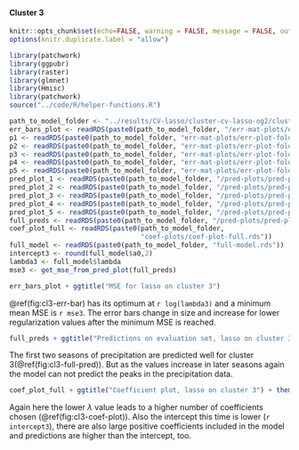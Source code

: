 #### Cluster 3

```r
knitr::opts_chunk$set(echo=FALSE, warning = FALSE, message = FALSE, out.width = '50%', fig.align = 'center')
options(knitr.duplicate.label = "allow")
```

```r
library(patchwork)
library(ggpubr)
library(raster)
library(glmnet)
library(Hmisc)
library(patchwork)
source("../code/R/helper-functions.R")
```

```r
path_to_model_folder <- "../results/CV-lasso/cluster-cv-lasso-og2/cluster-3/"
err_bars_plot <- readRDS(paste0(path_to_model_folder, "/err-mat-plots/err-bars-plot.rds"))
p1 <- readRDS(paste0(path_to_model_folder, "err-mat-plots/err-plot-fold-1.rds"))
p2 <- readRDS(paste0(path_to_model_folder, "err-mat-plots/err-plot-fold-2.rds"))
p3 <- readRDS(paste0(path_to_model_folder, "err-mat-plots/err-plot-fold-3.rds"))
p4 <- readRDS(paste0(path_to_model_folder, "err-mat-plots/err-plot-fold-4.rds"))
p5 <- readRDS(paste0(path_to_model_folder, "err-mat-plots/err-plot-fold-5.rds"))
pred_plot_1 <- readRDS(paste0(path_to_model_folder, "/pred-plots/pred-plot-fold-1.rds"))
pred_plot_2 <- readRDS(paste0(path_to_model_folder, "/pred-plots/pred-plot-fold-2.rds"))
pred_plot_3 <- readRDS(paste0(path_to_model_folder, "/pred-plots/pred-plot-fold-3.rds"))
pred_plot_4 <- readRDS(paste0(path_to_model_folder, "/pred-plots/pred-plot-fold-4.rds"))
pred_plot_5 <- readRDS(paste0(path_to_model_folder, "/pred-plots/pred-plot-fold-5.rds"))
full_preds <- readRDS(paste0(path_to_model_folder, "/pred-plots/pred-plot-full.rds"))
coef_plot_full <- readRDS(paste0(path_to_model_folder,
                                 "coef-plots/coef-plot-full.rds"))
full_model <- readRDS(paste0(path_to_model_folder, "full-model.rds"))
intercept3 <- round(full_model$a0,2)
lambda3 <- full_model$lambda
mse3 <- get_mse_from_pred_plot(full_preds)
```

```r
err_bars_plot + ggtitle("MSE for lasso on cluster 3")
```

\@ref(fig:cl3-err-bar) has its optimum at
`r log(lambda3)` and a minimum mean MSE is `r mse3`.
The error bars change in size and increase
for lower regularization values after the minimum
MSE is reached.


```r
full_preds + ggtitle("Predictions on evaluation set, lasso on cluster 3")
```

The first two seasons of precipitation are predicted well for cluster 3(\@ref(fig:cl3-full-pred)).
But as the values increase in later seasons again
the model can not predict the peaks in the precipitation data.

```r
coef_plot_full + ggtitle("Coefficient plot, lasso on cluster 3") + theme(legend.position = "bottom")
```
Again here the lower $\lambda$ value leads to a higher number of coefficients chosen (\@ref(fig:cl3-coef-plot)). Also the intercept this time is lower (`r intercept3`), there are also large positive coefficients included in the model and
predictions are higher than the intercept, too.

